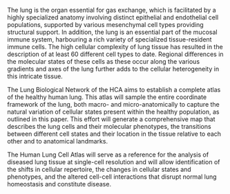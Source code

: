 The lung is the organ essential for gas exchange, which is facilitated by a highly specialized anatomy involving distinct epithelial and endothelial cell populations, supported by various mesenchymal cell types providing structural support. In addition, the lung is an essential part of the mucosal immune system, harbouring a rich variety of specialized tissue-resident immune cells. The high cellular complexity of lung tissue has resulted in the description of at least 60 different cell types to date. Regional differences in the molecular states of these cells as these occur along the various gradients and axes of the lung further adds to the cellular heterogeneity in this intricate tissue.

The Lung Biological Network of the HCA aims to establish a complete atlas of the healthy human lung. This atlas will sample the entire coordinate framework of the lung, both macro- and micro-anatomically to capture the natural variation of cellular states present within the healthy population, as outlined in this paper. This effort will generate a comprehensive map that describes the lung cells and their molecular phenotypes, the transitions between different cell states and their location in the tissue relative to each other and to anatomical landmarks.

The Human Lung Cell Atlas will serve as a reference for the analysis of diseased lung tissue at single-cell resolution and will allow identification of the shifts in cellular repertoire, the changes in cellular states and phenotypes, and the altered cell-cell interactions that disrupt normal lung homeostasis and constitute disease.

